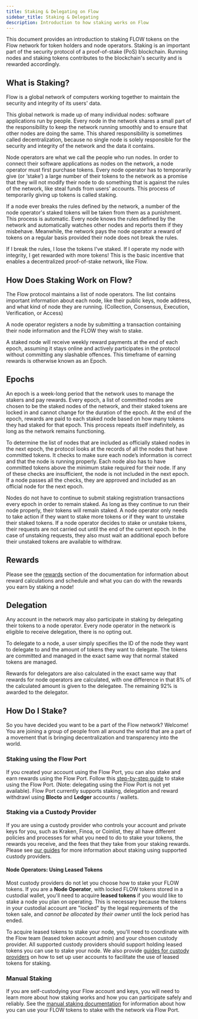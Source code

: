 ```yaml
---
title: Staking & Delegating on Flow
sidebar_title: Staking & Delegating
description: Introduction to how staking works on Flow
---
```


This document provides an introduction to staking FLOW tokens on the Flow network for token holders and node operators.
Staking is an important part of the security protocol of a proof-of-stake (PoS) blockchain.
Running nodes and staking tokens contributes to the blockchain's security and is rewarded accordingly.

## What is Staking?

Flow is a global network of computers working together
to maintain the security and integrity of its users' data.

This global network is made up of many individual nodes: software applications run by people. Every node in the network shares a small part of the responsibility to keep the network running smoothly
and to ensure that other nodes are doing the same. This shared responsibility is sometimes called decentralization, because no single node is solely responsible for the security and integrity of the network and the data it contains.

Node operators are what we call the people who run nodes. In order to connect their software applications as nodes on the network, a node operator must first purchase tokens. Every node operator has to temporarily give (or ‘stake’)
a large number of their tokens to the network as a promise that they will not modify their node to do something that is against the rules of the network, like steal funds from users' accounts. This process of temporarily giving up tokens is called staking.

If a node ever breaks the rules defined by the network, a number of the node operator's staked tokens will be taken from them as a punishment.
This process is automatic. Every node knows the rules defined by the network and automatically watches other nodes and reports them if they misbehave. Meanwhile, the network pays the node operator a reward of tokens on a regular basis provided their node does not break the rules.

If I break the rules, I lose the tokens I've staked. If I operate my node with integrity, I get rewarded with more tokens! This is the basic incentive that enables a decentralized proof-of-stake network, like Flow.

## How Does Staking Work on Flow?

The Flow protocol maintains a list of node operators.
The list contains important information about each node, like their public keys, node address,
and what kind of node they are running.
(Collection, Consensus, Execution, Verification, or Access)

A node operator registers a node by submitting a transaction containing their node information and the FLOW they wish to stake.

A staked node will receive weekly reward payments at the end of each epoch,
assuming it stays online and actively participates in the protocol without committing any slashable offences.
This timeframe of earning rewards is otherwise known as an Epoch.

## Epochs

An epoch is a week-long period that the network uses to manage the stakers and pay rewards.
Every epoch, a list of committed nodes are chosen to be the staked nodes of the network,
and their staked tokens are locked in and cannot change for the duration of the epoch.
At the end of the epoch, rewards are paid to each staked node based on how many tokens they had staked for that epoch.
This process repeats itself indefinitely, as long as the network remains functioning.

To determine the list of nodes that are included as officially staked nodes in the next epoch,
the protocol looks at the records of all the nodes that have committed tokens.
It checks to make sure each node’s information is correct and that the node is running properly.
Each node also has to have committed tokens above the minimum stake required for their node.
If any of these checks are insufficient, the node is not included in the next epoch.
If a node passes all the checks, they are approved and included as an official node for the next epoch.

Nodes do not have to continue to submit staking registration transactions every epoch in order to remain staked.
As long as they continue to run their node properly, their tokens will remain staked.
A node operator only needs to take action if they want to stake more tokens or if they want to unstake their staked tokens.
If a node operator decides to stake or unstake tokens,
their requests are not carried out until the end of the current epoch.
In the case of unstaking requests, they also must wait an additional epoch before their unstaked tokens are available to withdraw.

## Rewards

Please see the [rewards](/staking/rewards) section of the documentation for information about reward calculations and schedule and
what you can do with the rewards you earn by staking a node!

## Delegation

Any account in the network may also participate in staking by delegating their tokens to a node operator.
Every node operator in the network is eligible to receive delegation, there is no opting out.

To delegate to a node, a user simply specifies the ID of the node they want to delegate to
and the amount of tokens they want to delegate.
The tokens are committed and managed in the exact same way that normal staked tokens are managed.

Rewards for delegators are also calculated in the exact same way that rewards for node operators are calculated,
with one difference in that 8% of the calculated amount is given to the delegatee.
The remaining 92% is awarded to the delegator.

## How Do I Stake?

So you have decided you want to be a part of the Flow network? Welcome!
You are joining a group of people from all around the world that are a part of a movement that is bringing decentralization and transparency into the world.

### Staking using the Flow Port

If you created your account using the Flow Port, you can also stake and earn rewards using the Flow Port.
Follow this [step-by-step guide](/) to stake using the Flow Port. (Note: delegating using the Flow Port is not yet available).
Flow Port currently supports staking, delegation and reward withdrawl using **Blocto** and **Ledger** accounts / wallets.

### Staking via a Custody Provider

If you are using a custody provider who controls your account and private keys for you,
such as Kraken, Finoa, or Coinlist, they all have different policies and processes
for what you need to do to stake your tokens, the rewards you receive,
and the fees that they take from your staking rewards. Please see [our guides](/staking/custody-providers/) for more information about staking using supported custody providers.

#### Node Operators: Using Leased Tokens

Most custody providers do not let you choose how to stake your FLOW tokens. If you are a **Node Operator**, with locked FLOW tokens stored in a custodial wallet,
you'll need to acquire **leased tokens** if you would like to stake a node you plan on operating. This is necessary because the tokens in your
custodial account are "locked" by the legal requirements of the token sale, and _cannot be allocated by their owner_ until the lock period has ended.

To acquire leased tokens to stake your node, you'll need to coordinate with the Flow team (leased token account admin) and your chosen custody provider.
All supported custody providers should support holding leased tokens you can use to stake your node. We also provide [guides for custody providers](/) on how to set up user accounts to facilitate the use of leased tokens for staking.

### Manual Staking

If you are self-custodying your Flow account and keys, you will need to learn more about how staking works
and how you can participate safely and reliably.
See the [manual staking documentation](/staking/locked-staking-guide/) for information about how you can use your FLOW tokens
to stake with the network via Flow Port.
